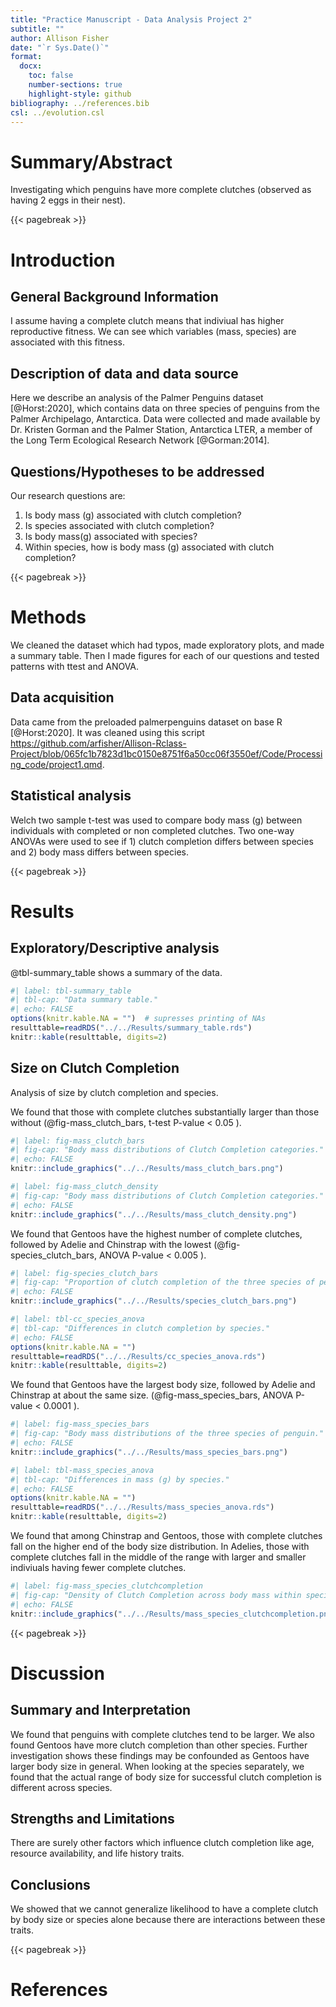 ```yaml
---
title: "Practice Manuscript - Data Analysis Project 2"
subtitle: ""
author: Allison Fisher
date: "`r Sys.Date()`"
format:
  docx:
    toc: false
    number-sections: true
    highlight-style: github
bibliography: ../references.bib
csl: ../evolution.csl
---
```



# Summary/Abstract
Investigating which penguins have more complete clutches (observed as having 2 eggs in their nest).


{{< pagebreak >}}


# Introduction

## General Background Information
I assume having a complete clutch means that indiviual has higher reproductive fitness. We can see which variables (mass, species) are associated with this fitness.

## Description of data and data source


Here we describe an analysis of the Palmer Penguins dataset [@Horst:2020], which contains data on three species of penguins from the Palmer Archipelago, Antarctica. Data were collected and made available by Dr. Kristen Gorman and the Palmer Station, Antarctica LTER, a member of the Long Term Ecological Research Network [@Gorman:2014].

## Questions/Hypotheses to be addressed

Our research questions are:

1. Is body mass (g) associated with clutch completion?
2. Is species associated with clutch completion?
3. Is body mass(g) associated with species?
4. Within species, how is body mass (g) associated with clutch completion?

{{< pagebreak >}}


# Methods


We cleaned the dataset which had typos, made exploratory plots, and made a summary table. Then I made figures for each of our questions and tested patterns with ttest and ANOVA.


## Data acquisition

Data came from the preloaded palmerpenguins dataset on base R [@Horst:2020]. It was cleaned using this script <https://github.com/arfisher/Allison-Rclass-Project/blob/065fc1b7823d1bc0150e8751f6a50cc06f3550ef/Code/Processing_code/project1.qmd>.



## Statistical analysis
Welch two sample t-test was used to compare body mass (g) between individuals with completed or non completed clutches. Two one-way ANOVAs were used to see if 1) clutch completion differs between species and 2) body mass differs between species.

{{< pagebreak >}}


# Results

## Exploratory/Descriptive analysis


@tbl-summary_table shows a summary of the data.

```r
#| label: tbl-summary_table
#| tbl-cap: "Data summary table."
#| echo: FALSE
options(knitr.kable.NA = "")  # supresses printing of NAs
resulttable=readRDS("../../Results/summary_table.rds")
knitr::kable(resulttable, digits=2)
```

## Size on Clutch Completion

Analysis of size by clutch completion and species.

We found that those with complete clutches substantially larger than those without
(@fig-mass_clutch_bars, t-test P-value < 0.05 ).

```r
#| label: fig-mass_clutch_bars
#| fig-cap: "Body mass distributions of Clutch Completion categories."
#| echo: FALSE
knitr::include_graphics("../../Results/mass_clutch_bars.png")
```
```r
#| label: fig-mass_clutch_density
#| fig-cap: "Body mass distributions of Clutch Completion categories."
#| echo: FALSE
knitr::include_graphics("../../Results/mass_clutch_density.png")
```


We found that Gentoos have the highest number of complete clutches, followed by Adelie and Chinstrap with the lowest
(@fig-species_clutch_bars, ANOVA P-value < 0.005 ).

```r
#| label: fig-species_clutch_bars
#| fig-cap: "Proportion of clutch completion of the three species of penguin."
#| echo: FALSE
knitr::include_graphics("../../Results/species_clutch_bars.png")
```

```r
#| label: tbl-cc_species_anova
#| tbl-cap: "Differences in clutch completion by species."
#| echo: FALSE
options(knitr.kable.NA = "")
resulttable=readRDS("../../Results/cc_species_anova.rds")
knitr::kable(resulttable, digits=2)
```
We found that Gentoos have the largest body size, followed by Adelie and Chinstrap at about the same size.
(@fig-mass_species_bars, ANOVA P-value < 0.0001 ).

```r
#| label: fig-mass_species_bars
#| fig-cap: "Body mass distributions of the three species of penguin."
#| echo: FALSE
knitr::include_graphics("../../Results/mass_species_bars.png")
```

```r
#| label: tbl-mass_species_anova
#| tbl-cap: "Differences in mass (g) by species."
#| echo: FALSE
options(knitr.kable.NA = "")
resulttable=readRDS("../../Results/mass_species_anova.rds")
knitr::kable(resulttable, digits=2)
```

We found that among Chinstrap and Gentoos, those with complete clutches fall on the higher end of the body size distribution. In Adelies, those with complete clutches fall in the middle of the range with larger and smaller indiviuals having fewer complete clutches.

```r
#| label: fig-mass_species_clutchcompletion
#| fig-cap: "Density of Clutch Completion across body mass within species."
#| echo: FALSE
knitr::include_graphics("../../Results/mass_species_clutchcompletion.png")
```


{{< pagebreak >}}


# Discussion

## Summary and Interpretation
We found that penguins with complete clutches tend to be larger. We also found Gentoos have more clutch completion than other species. Further investigation shows these findings may be confounded as Gentoos have larger body size in general. When looking at the species separately, we found that the actual range of body size for successful clutch completion is different across species.

## Strengths and Limitations
There are surely other factors which influence clutch completion like age, resource availability, and life history traits.

## Conclusions
We showed that we cannot generalize likelihood to have a complete clutch by body size or species alone because there are interactions between these traits.


{{< pagebreak >}}

# References
